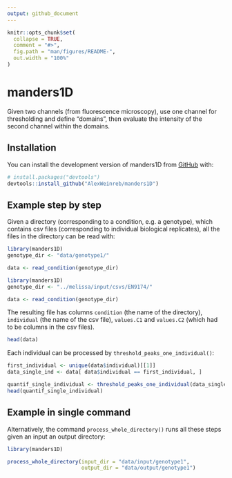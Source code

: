 ```yaml
---
output: github_document
---
```


<!-- README.md is generated from README.Rmd. Please edit that file -->

```r
knitr::opts_chunk$set(
  collapse = TRUE,
  comment = "#>",
  fig.path = "man/figures/README-",
  out.width = "100%"
)
```

# manders1D


Given two channels (from fluorescence microscopy), use one channel for
    thresholding and define "domains", then evaluate the intensity of the second channel
    within the domains.
    
    
## Installation

You can install the development version of manders1D from [GitHub](https://github.com/) with:

``` r
# install.packages("devtools")
devtools::install_github("AlexWeinreb/manders1D")
```

## Example step by step

Given a directory (corresponding to a condition, e.g. a genotype), which contains csv files (corresponding to individual biological replicates), all the files in the directory can be read with:

```r
library(manders1D)
genotype_dir <- "data/genotype1/"

data <- read_condition(genotype_dir)
```

```r
library(manders1D)
genotype_dir <- "../melissa/input/csvs/EN9174/"

data <- read_condition(genotype_dir)
```

The resulting file has columns `condition` (the name of the directory), `individual` (the name of the csv file), `values.C1` and `values.C2` (which had to be columns in the csv files).

```r
head(data)
```

Each individual can be processed by `threshold_peaks_one_individual()`:

```r
first_individual <- unique(data$individual)[[1]]
data_single_ind <- data[ data$individual == first_individual, ]

quantif_single_individual <- threshold_peaks_one_individual(data_single_ind)
head(quantif_single_individual)
```



## Example in single command

Alternatively, the command `process_whole_directory()` runs all these steps given an input an output directory:

```r
library(manders1D)

process_whole_directory(input_dir = "data/input/genotype1",
                        output_dir = "data/output/genotype1")
```



